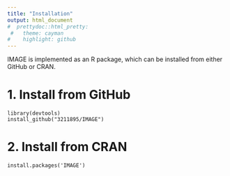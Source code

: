 ```yaml
---
title: "Installation"
output: html_document
#  prettydoc::html_pretty:
 #   theme: cayman
#    highlight: github
---
```


IMAGE is implemented as an R package, which can be installed from either GitHub or CRAN.

# 1. Install from GitHub
```
library(devtools)
install_github("3211895/IMAGE")
```
# 2. Install from CRAN
```
install.packages('IMAGE')
```
